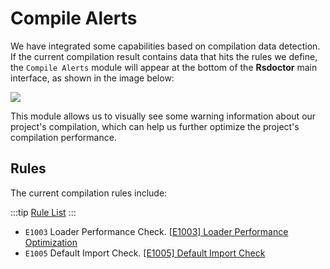 # Compile Alerts

We have integrated some capabilities based on compilation data detection. If the current compilation result contains data that hits the rules we define, the `Compile Alerts` module will appear at the bottom of the **Rsdoctor** main interface, as shown in the image below:

<img src="https://raw.githubusercontent.com/rspack-contrib/rstack-design-resources/567b4a78468e30f5d4abb7c0eede944efeb1a30d/others/assets/rsdoctor/compile-alerts.png" />

This module allows us to visually see some warning information about our project's compilation, which can help us further optimize the project's compilation performance.

## Rules

The current compilation rules include:

:::tip
[Rule List](../more/rules)
:::

- `E1003` Loader Performance Check. [[E1003] Loader Performance Optimization](/guide/rules/rules#e1003-loader-performance-optimization)
- `E1005` Default Import Check. [[E1005] Default Import Check](/guide/rules/rules#e1005-default-import-check)
